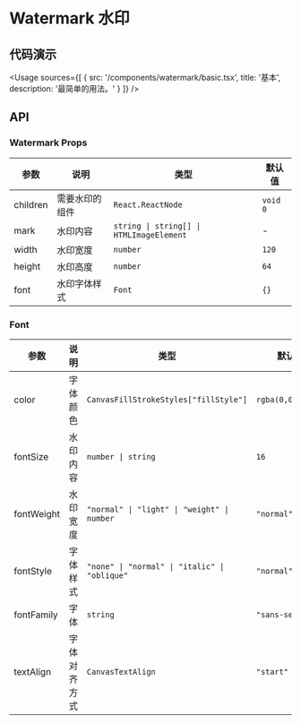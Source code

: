 
# Watermark 水印

## 代码演示

<Usage
  sources={[
    {
      src: '/components/watermark/basic.tsx',
      title: '基本',
      description: '最简单的用法。'
    }
  ]}
/>

## API

### Watermark Props

| 参数     | 说明           | 类型                                     | 默认值   |
| -------- | -------------- | ---------------------------------------- | -------- |
| children | 需要水印的组件 | `React.ReactNode`                        | `void 0` |
| mark     | 水印内容       | `string \| string[] \| HTMLImageElement` | -        |
| width    | 水印宽度       | `number`                                 | `120`    |
| height   | 水印高度       | `number`                                 | `64`     |
| font     | 水印字体样式   | `Font`                                   | `{}`     |

### Font

| 参数       | 说明         | 类型                                          | 默认值            |
| ---------- | ------------ | --------------------------------------------- | ----------------- |
| color      | 字体颜色     | `CanvasFillStrokeStyles["fillStyle"]`         | `rgba(0,0,0,.15)` |
| fontSize   | 水印内容     | `number \| string`                            | `16`              |
| fontWeight | 水印宽度     | `"normal" \| "light" \| "weight" \| number`   | `"normal"`        |
| fontStyle  | 字体样式     | `"none" \| "normal" \| "italic" \| "oblique"` | `"normal"`        |
| fontFamily | 字体         | `string`                                      | `"sans-serif"`    |
| textAlign  | 字体对齐方式 | `CanvasTextAlign`                             | `"start"`         |
